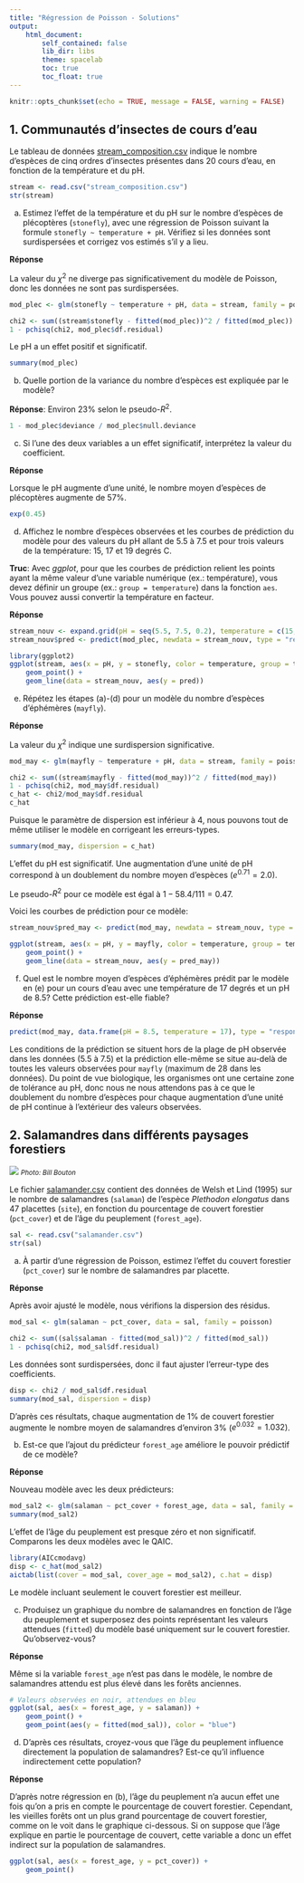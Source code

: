 ```yaml
---
title: "Régression de Poisson - Solutions"
output: 
    html_document:
        self_contained: false
        lib_dir: libs
        theme: spacelab
        toc: true
        toc_float: true
---
```


```r
knitr::opts_chunk$set(echo = TRUE, message = FALSE, warning = FALSE)
```

## 1. Communautés d'insectes de cours d'eau

Le tableau de données [stream_composition.csv](stream_composition.csv) indique le nombre d'espèces de cinq ordres d'insectes présentes dans 20 cours d'eau, en fonction de la température et du pH. 

```r
stream <- read.csv("stream_composition.csv")
str(stream)
```

a) Estimez l'effet de la température et du pH sur le nombre d'espèces de plécoptères (`stonefly`), avec une régression de Poisson suivant la formule `stonefly ~ temperature + pH`. Vérifiez si les données sont surdispersées et corrigez vos estimés s'il y a lieu.

**Réponse**

La valeur du $\chi^2$ ne diverge pas significativement du modèle de Poisson, donc les données ne sont pas surdispersées.

```r
mod_plec <- glm(stonefly ~ temperature + pH, data = stream, family = poisson)

chi2 <- sum((stream$stonefly - fitted(mod_plec))^2 / fitted(mod_plec))
1 - pchisq(chi2, mod_plec$df.residual)
```

Le pH a un effet positif et significatif.

```r
summary(mod_plec)
```


b) Quelle portion de la variance du nombre d'espèces est expliquée par le modèle?

**Réponse**: Environ 23% selon le pseudo-$R^2$.

```r
1 - mod_plec$deviance / mod_plec$null.deviance
```


c) Si l'une des deux variables a un effet significatif, interprétez la valeur du coefficient.

**Réponse**

Lorsque le pH augmente d'une unité, le nombre moyen d'espèces de plécoptères augmente de 57%.

```r
exp(0.45)
```


d) Affichez le nombre d'espèces observées et les courbes de prédiction du modèle pour des valeurs du pH allant de 5.5 à 7.5 et pour trois valeurs de la température: 15, 17 et 19 degrés C.

**Truc**: Avec *ggplot*, pour que les courbes de prédiction relient les points ayant la même valeur d'une variable numérique (ex.: température), vous devez définir un groupe (ex.: `group = temperature`) dans la fonction `aes`. Vous pouvez aussi convertir la température en facteur.

**Réponse**

```r
stream_nouv <- expand.grid(pH = seq(5.5, 7.5, 0.2), temperature = c(15, 17, 19))
stream_nouv$pred <- predict(mod_plec, newdata = stream_nouv, type = "response")

library(ggplot2)
ggplot(stream, aes(x = pH, y = stonefly, color = temperature, group = temperature)) +
    geom_point() +
    geom_line(data = stream_nouv, aes(y = pred))
```


e) Répétez les étapes (a)-(d) pour un modèle du nombre d'espèces d'éphémères (`mayfly`).

**Réponse**

La valeur du $\chi^2$ indique une surdispersion significative. 

```r
mod_may <- glm(mayfly ~ temperature + pH, data = stream, family = poisson)

chi2 <- sum((stream$mayfly - fitted(mod_may))^2 / fitted(mod_may))
1 - pchisq(chi2, mod_may$df.residual)
c_hat <- chi2/mod_may$df.residual
c_hat
```

Puisque le paramètre de dispersion est inférieur à 4, nous pouvons tout de même utiliser le modèle en corrigeant les erreurs-types.

```r
summary(mod_may, dispersion = c_hat)
```

L'effet du pH est significatif. Une augmentation d'une unité de pH correspond à un doublement du nombre moyen d'espèces ($e^{0.71} = 2.0$).

Le pseudo-$R^2$ pour ce modèle est égal à $1 - 58.4 / 111 = 0.47$.

Voici les courbes de prédiction pour ce modèle:

```r
stream_nouv$pred_may <- predict(mod_may, newdata = stream_nouv, type = "response")

ggplot(stream, aes(x = pH, y = mayfly, color = temperature, group = temperature)) +
    geom_point() +
    geom_line(data = stream_nouv, aes(y = pred_may))
```


f) Quel est le nombre moyen d'espèces d'éphémères prédit par le modèle en (e) pour un cours d'eau avec une température de 17 degrés et un pH de 8.5? Cette prédiction est-elle fiable?

**Réponse**

```r
predict(mod_may, data.frame(pH = 8.5, temperature = 17), type = "response")
```

Les conditions de la prédiction se situent hors de la plage de pH observée dans les données (5.5 à 7.5) et la prédiction elle-même se situe au-delà de toutes les valeurs observées pour `mayfly` (maximum de 28 dans les données). Du point de vue biologique, les organismes ont une certaine zone de tolérance au pH, donc nous ne nous attendons pas à ce que le doublement du nombre d'espèces pour chaque augmentation d'une unité de pH continue à l'extérieur des valeurs observées.


## 2. Salamandres dans différents paysages forestiers

![](../images/Plethodon_elongatus.jpg)
<small>*Photo: Bill Bouton*</small>

Le fichier [salamander.csv](salamander.csv) contient des données de Welsh et Lind (1995) sur le nombre de salamandres (`salaman`) de l'espèce *Plethodon elongatus* dans 47 placettes (`site`), en fonction du pourcentage de couvert forestier (`pct_cover`) et de l'âge du peuplement (`forest_age`).

```r
sal <- read.csv("salamander.csv")
str(sal)
```

a) À partir d'une régression de Poisson, estimez l'effet du couvert forestier (`pct_cover`) sur le nombre de salamandres par placette.

**Réponse**

Après avoir ajusté le modèle, nous vérifions la dispersion des résidus.

```r
mod_sal <- glm(salaman ~ pct_cover, data = sal, family = poisson)

chi2 <- sum((sal$salaman - fitted(mod_sal))^2 / fitted(mod_sal))
1 - pchisq(chi2, mod_sal$df.residual)
```

Les données sont surdispersées, donc il faut ajuster l'erreur-type des coefficients.

```r
disp <- chi2 / mod_sal$df.residual
summary(mod_sal, dispersion = disp)
```

D'après ces résultats, chaque augmentation de 1% de couvert forestier augmente le nombre moyen de salamandres d'environ 3% ($e^{0.032} = 1.032$).


b) Est-ce que l'ajout du prédicteur `forest_age` améliore le pouvoir prédictif de ce modèle?

**Réponse**

Nouveau modèle avec les deux prédicteurs:

```r
mod_sal2 <- glm(salaman ~ pct_cover + forest_age, data = sal, family = poisson)
summary(mod_sal2)
```

L'effet de l'âge du peuplement est presque zéro et non significatif. Comparons les deux modèles avec le QAIC.

```r
library(AICcmodavg)
disp <- c_hat(mod_sal2)
aictab(list(cover = mod_sal, cover_age = mod_sal2), c.hat = disp)
```

Le modèle incluant seulement le couvert forestier est meilleur.


c) Produisez un graphique du nombre de salamandres en fonction de l'âge du peuplement et superposez des points représentant les valeurs attendues (`fitted`) du modèle basé uniquement sur le couvert forestier. Qu'observez-vous?

**Réponse**

Même si la variable `forest_age` n'est pas dans le modèle, le nombre de salamandres attendu est plus élevé dans les forêts anciennes.

```r
# Valeurs observées en noir, attendues en bleu
ggplot(sal, aes(x = forest_age, y = salaman)) +
    geom_point() +
    geom_point(aes(y = fitted(mod_sal)), color = "blue") 
```


d) D'après ces résultats, croyez-vous que l'âge du peuplement influence directement la population de salamandres? Est-ce qu'il influence indirectement cette population?

**Réponse**

D'après notre régression en (b), l'âge du peuplement n'a aucun effet une fois qu'on a pris en compte le pourcentage de couvert forestier. Cependant, les vieilles forêts ont un plus grand pourcentage de couvert forestier, comme on le voit dans le graphique ci-dessous. Si on suppose que l'âge explique en partie le pourcentage de couvert, cette variable a donc un effet indirect sur la population de salamandres. 

```r
ggplot(sal, aes(x = forest_age, y = pct_cover)) + 
    geom_point()
```



